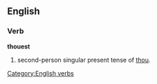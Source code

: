 ==English==

===Verb===
'''thouest'''

# {{context|archaic}} second-person singular present tense of [[thou]].
#: {{rfquotek|Shakespeare}}

[[Category:English verbs]]